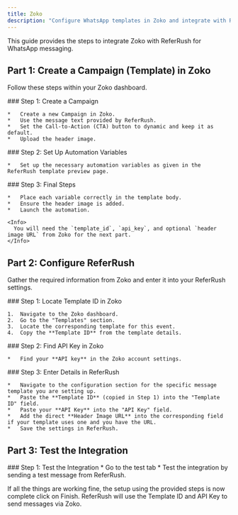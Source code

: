 ```yaml
---
title: Zoko
description: "Configure WhatsApp templates in Zoko and integrate with ReferRush using the provided steps."
---
```


This guide provides the steps to integrate Zoko with ReferRush for WhatsApp messaging.

## Part 1: Create a Campaign (Template) in Zoko

Follow these steps within your Zoko dashboard.

<Steps>
  <Step>
    ### Step 1: Create a Campaign

    *   Create a new Campaign in Zoko.
    *   Use the message text provided by ReferRush.
    *   Set the Call-to-Action (CTA) button to dynamic and keep it as default.
    *   Upload the header image.

  </Step>

  <Step>
    ### Step 2: Set Up Automation Variables

    *   Set up the necessary automation variables as given in the ReferRush template preview page.

  </Step>

  <Step>
    ### Step 3: Final Steps

    *   Place each variable correctly in the template body.
    *   Ensure the header image is added.
    *   Launch the automation.

    <Info>
      You will need the `template_id`, `api_key`, and optional `header image URL` from Zoko for the next part.
    </Info>

  </Step>
</Steps>

## Part 2: Configure ReferRush

Gather the required information from Zoko and enter it into your ReferRush settings.

<Steps>
  <Step>
    ### Step 1: Locate Template ID in Zoko

    1.  Navigate to the Zoko dashboard.
    2.  Go to the "Templates" section.
    3.  Locate the corresponding template for this event.
    4.  Copy the **Template ID** from the template details.

  </Step>

  <Step>
    ### Step 2: Find API Key in Zoko

    *   Find your **API key** in the Zoko account settings.
  </Step>

  <Step>
    ### Step 3: Enter Details in ReferRush

    *   Navigate to the configuration section for the specific message template you are setting up.
    *   Paste the **Template ID** (copied in Step 1) into the "Template ID" field.
    *   Paste your **API Key** into the "API Key" field.
    *   Add the direct **Header Image URL** into the corresponding field if your template uses one and you have the URL.
    *   Save the settings in ReferRush.

  </Step>
</Steps>

## Part 3: Test the Integration
<Steps>
  <Step>
    ### Step 1: Test the Integration
    *   Go to the test tab
    *   Test the integration by sending a test message from ReferRush.
  </Step>
</Steps>

If all the things are working fine, the setup using the provided steps is now complete click on Finish.
ReferRush will use the Template ID and API Key to send messages via Zoko.

